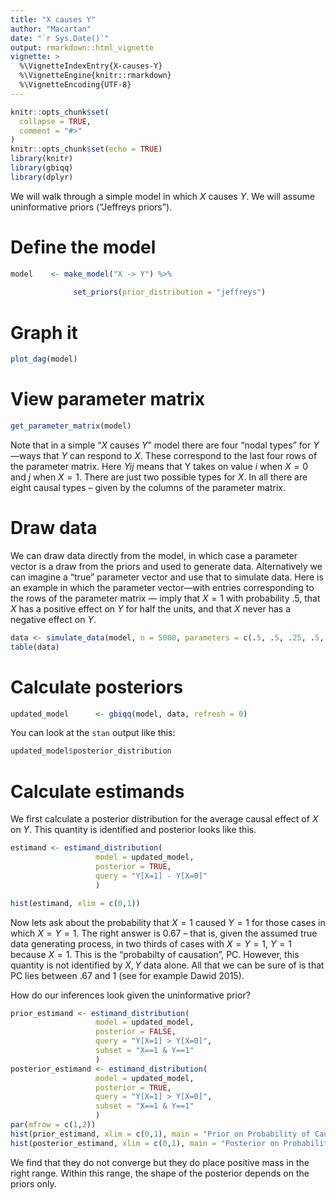 ```yaml
---
title: "X causes Y"
author: "Macartan"
date: "`r Sys.Date()`"
output: rmarkdown::html_vignette
vignette: >
  %\VignetteIndexEntry{X-causes-Y}
  %\VignetteEngine{knitr::rmarkdown}
  %\VignetteEncoding{UTF-8}
---
```


```r
knitr::opts_chunk$set(
  collapse = TRUE,
  comment = "#>"
)
knitr::opts_chunk$set(echo = TRUE)
library(knitr)
library(gbiqq)
library(dplyr)
```

We will walk through a simple model in which $X$ causes $Y$. We will assume uninformative priors ("Jeffreys priors").

# Define the model

```r
model    <- make_model("X -> Y") %>%
	
	          set_priors(prior_distribution = "jeffreys")
```

# Graph it

```r
plot_dag(model)
```

# View parameter matrix

```r
get_parameter_matrix(model)
```

Note that in a simple  "$X$ causes $Y$" model there are four "nodal types" for $Y$---ways that $Y$ can respond to $X$. These correspond to the last four rows of the parameter matrix. Here $Yij$ means that Y takes on value $i$ when $X=0$ and $j$ when $X=1$. There are just two possible types for $X$.  In all there are eight causal types -- given by the columns of the parameter matrix.

# Draw data

We can draw data directly from the model, in which case a parameter vector is a draw from the priors and used to generate data. Alternatively we can imagine a "true" parameter vector and use that to simulate data. Here is an example in which the parameter vector---with entries corresponding to the rows of the parameter matrix --- imply  that $X=1$ with probability .5, that $X$ has a positive effect on $Y$ for half the units, and that $X$ never has a negative effect on $Y$. 

```r
data <- simulate_data(model, n = 5000, parameters = c(.5, .5, .25, .5, 0, .25))
table(data)
```

# Calculate posteriors

```r
updated_model      <- gbiqq(model, data, refresh = 0)
```

You can look at the `stan` output like this:

```r
updated_model$posterior_distribution
```

# Calculate estimands

We first calculate a posterior distribution for the  average causal effect of $X$ on $Y$. This quantity is identified and posterior looks like this. 


```r
estimand <- estimand_distribution(
                   model = updated_model, 
                   posterior = TRUE,
                   query = "Y[X=1] - Y[X=0]"
                   )

hist(estimand, xlim = c(0,1))  
```


Now lets ask about  the probability that $X=1$ caused $Y=1$ for those cases in which $X=Y=1$. The right answer is 0.67 -- that is, given the assumed true data generating process, in two thirds of cases with $X=Y=1$, $Y=1$ because $X=1$. This is the "probabilty of causation", PC. However, this quantity is not identified by $X,Y$ data alone. All that we can be sure of is that PC lies between .67 and 1 (see for example Dawid 2015). 

How do our inferences look given the uninformative prior?  

```r
prior_estimand <- estimand_distribution(
                   model = updated_model, 
                   posterior = FALSE,
                   query = "Y[X=1] > Y[X=0]",
                   subset = "X==1 & Y==1"
                   )
posterior_estimand <- estimand_distribution(
                   model = updated_model, 
                   posterior = TRUE,
                   query = "Y[X=1] > Y[X=0]",
                   subset = "X==1 & Y==1"
                   )
par(mfrow = c(1,2))
hist(prior_estimand, xlim = c(0,1), main = "Prior on Probability of Causation")  
hist(posterior_estimand, xlim = c(0,1), main = "Posterior on Probability of Causation")  
```


We find that they do not converge but they do place positive mass in the right range. Within this range, the shape of the posterior depends on the priors only. 
